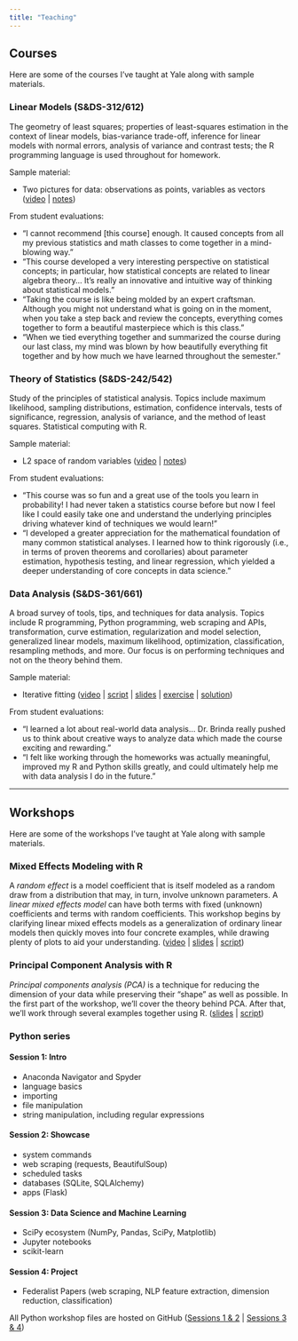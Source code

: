 ```yaml
---
title: "Teaching"
---
```


## Courses

Here are some of the courses I've taught at Yale along with sample materials.


### Linear Models (S&DS-312/612)

The geometry of least squares; properties of least-squares estimation in the context of linear models, bias-variance trade-off, inference for linear models with normal errors, analysis of variance and contrast tests; the R programming language is used throughout for homework.

Sample material:

- Two pictures for data: observations as points, variables as vectors ([video](https://www.youtube.com/watch?v=pEMmbW-zapM) | [notes](static/teaching/two-pictures.png))

From student evaluations:

- "I cannot recommend [this course] enough. It caused concepts from all my previous statistics and math classes to come together in a mind-blowing way."
- "This course developed a very interesting perspective on statistical concepts; in particular, how statistical concepts are related to linear
algebra theory... It's really an innovative and intuitive way of thinking about statistical models."
- "Taking the course is like being molded by an expert craftsman. Although you might not understand what is going on in the moment, when you take a step back and review the concepts, everything comes together to form a beautiful masterpiece which is this class."
- "When we tied everything together and summarized the course during our last class, my mind was blown by how beautifully everything fit together and by how much we have learned throughout the semester."


### Theory of Statistics (S&DS-242/542)

Study of the principles of statistical analysis. Topics include maximum likelihood, sampling distributions, estimation, confidence intervals, tests of significance, regression, analysis of variance, and the method of least squares. Statistical computing with R.

Sample material:

- L2 space of random variables ([video](https://www.youtube.com/watch?v=yAvtJIRVPD4) | [notes](static/teaching/l2-spaces.png))

From student evaluations:

- "This course was so fun and a great use of the tools you learn in probability! I had never taken a statistics course before but now I feel like I could easily take one and understand the underlying principles driving whatever kind of techniques we would learn!"
- "I developed a greater appreciation for the mathematical foundation of many common statistical analyses. I learned how to think rigorously
(i.e., in terms of proven theorems and corollaries) about parameter estimation, hypothesis testing, and linear regression, which yielded a
deeper understanding of core concepts in data science."


### Data Analysis (S&DS-361/661)

A broad survey of tools, tips, and techniques for data analysis. Topics include R programming, Python programming, web scraping and APIs, transformation, curve estimation, regularization and model selection, generalized linear models, maximum likelihood, optimization, classification, resampling methods, and more. Our focus is on performing techniques and not on the theory behind them.

Sample material:

- Iterative fitting ([video](https://www.youtube.com/watch?v=4LfFFSqiEXs) | [script](static/teaching/iterative-fitting.r) | [slides](static/teaching/iterative-fitting.pdf) | [exercise](static/teaching/iterative-fitting-challenge.r) | [solution](static/teaching/iterative-fitting-solutions.r))

From student evaluations:

- "I learned a lot about real-world data analysis... Dr. Brinda really pushed us to think about creative ways to analyze data which made the course exciting and rewarding."
- "I felt like working through the homeworks was actually meaningful, improved my R and Python skills greatly, and could ultimately help me with data analysis I do in the future."


---


## Workshops


Here are some of the workshops I've taught at Yale along with sample materials.


### Mixed Effects Modeling with R

A *random effect* is a model coefficient that is itself modeled as a random draw from a distribution that may, in turn, involve unknown parameters. A *linear mixed effects model* can have both terms with fixed (unknown) coefficients and terms with random coefficients. This workshop begins by clarifying linear mixed effects models as a generalization of ordinary linear models then quickly moves into four concrete examples, while drawing plenty of plots to aid your understanding. ([video](https://www.youtube.com/watch?v=JfWHZBfhOvE) | [slides](static/teaching/Mixed-Effects-Modeling-with-R.pdf) | [script](static/teaching/iterative-fitting-solutions.r))



### Principal Component Analysis with R

*Principal components analysis (PCA)* is a technique for reducing the dimension of your data while preserving their "shape" as well as possible. In the first part of the workshop, we'll cover the theory behind PCA. After that, we'll work through several examples together using R. ([slides](static/teaching/Principal-Components-Analysis-with-R.pdf) | [script](static/teaching/PCA.r))


### Python series

#### Session 1: Intro
- Anaconda Navigator and Spyder
- language basics
- importing
- file manipulation
- string manipulation, including regular expressions

#### Session 2: Showcase
- system commands
- web scraping (requests, BeautifulSoup)
- scheduled tasks
- databases (SQLite, SQLAlchemy)
- apps (Flask)

#### Session 3: Data Science and Machine Learning
- SciPy ecosystem (NumPy, Pandas, SciPy, Matplotlib)
- Jupyter notebooks
- scikit-learn

#### Session 4: Project
- Federalist Papers (web scraping, NLP feature extraction, dimension reduction, classification)

All Python workshop files are hosted on GitHub ([Sessions 1 & 2](https://github.com/quantitations/python-day1) | [Sessions 3 & 4](https://github.com/quantitations/python-day2))

